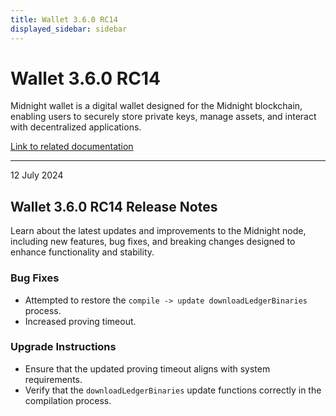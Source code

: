 ```yaml
---
title: Wallet 3.6.0 RC14
displayed_sidebar: sidebar
---
```


# Wallet 3.6.0 RC14

Midnight wallet is a digital wallet designed for the Midnight blockchain, enabling users to securely store private keys, manage assets, and interact with decentralized applications.

[Link to related documentation](../../learn/introduction/wallets)

---

<div 
  style={{
    marginTop: '0',
    fontSize: '1rem',
    fontWeight: 'normal',
    marginBottom: '0.5rem'
  }}
>
  12 July 2024
</div>

## Wallet 3.6.0 RC14 Release Notes

Learn about the latest updates and improvements to the Midnight node, including new features, bug fixes, and breaking changes designed to enhance functionality and stability.

### Bug Fixes

- Attempted to restore the `compile -> update downloadLedgerBinaries` process.  
- Increased proving timeout.  

### Upgrade Instructions

- Ensure that the updated proving timeout aligns with system requirements.  
- Verify that the `downloadLedgerBinaries` update functions correctly in the compilation process.  